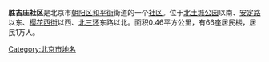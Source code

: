 {{Coord|39.97035|116.416628|type:landmark_region:CN-11_source:GoogleMaps|display=title}}
'''胜古庄社区'''是北京市[[朝阳区_(北京市)|朝阳区]][[和平街|和平街]]街道的一个[[社区|社区]]。位于[[北土城公园|北土城公园]]以南、[[安定路|安定路]]以东、[[樱花西街|樱花西街]]以西、[[北京三环路|北三环]]东路以北。面积0.46平方公里，有66座居民楼，居民1万人。

{{PRChina-geo-stub}}
[[Category:北京市地名|Category:北京市地名]]